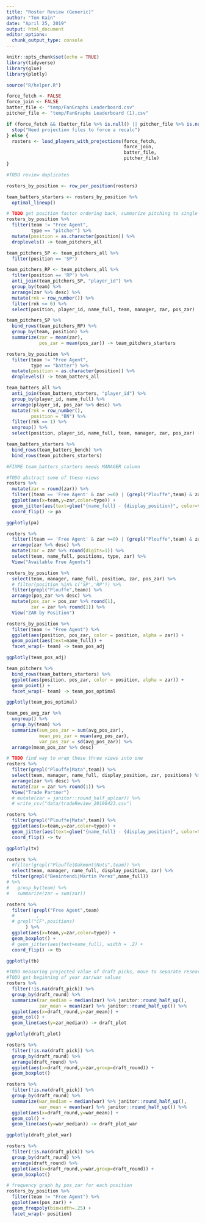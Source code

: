 ```yaml
---
title: "Roster Review (Generic)"
author: "Tom Kain"
date: "April 25, 2019"
output: html_document
editor_options: 
  chunk_output_type: console
---
```


```r
knitr::opts_chunk$set(echo = TRUE)
library(tidyverse)
library(glue)
library(plotly)

source("R/helper.R")
```


```r
force_fetch <- FALSE
force_join <- FALSE
batter_file <- "temp/FanGraphs Leaderboard.csv"
pitcher_file <- "temp/FanGraphs Leaderboard (1).csv"

if (force_fetch && (batter_file %>% is.null() || pitcher_file %>% is.null())) {
  stop("Need projection files to force a recalc")
} else {
  rosters <- load_players_with_projections(force_fetch, 
                                           force_join, 
                                           batter_file, 
                                           pitcher_file)
}

#TODO review duplicates
```

```r
rosters_by_position <- row_per_position(rosters)

team_batters_starters <- rosters_by_position %>% 
  optimal_lineup()

# TODO get position factor ordering back, summarize pitching to single point/range, add bench single point/range, consider DL?
rosters_by_position %>% 
  filter(team != "Free Agent",
         type == "pitcher") %>% 
  mutate(position = as.character(position)) %>% 
  droplevels() -> team_pitchers_all

team_pitchers_SP <- team_pitchers_all %>% 
  filter(position == 'SP')

team_pitchers_RP <- team_pitchers_all %>% 
  filter(position == 'RP') %>% 
  anti_join(team_pitchers_SP, "player_id") %>% 
  group_by(team) %>% 
  arrange(zar %>% desc) %>% 
  mutate(rnk = row_number()) %>% 
  filter(rnk <= 6) %>% 
  select(position, player_id, name_full, team, manager, zar, pos_zar)

team_pitchers_SP %>% 
  bind_rows(team_pitchers_RP) %>% 
  group_by(team, position) %>% 
  summarize(zar = mean(zar),
            pos_zar = mean(pos_zar)) -> team_pitchers_starters

rosters_by_position %>% 
  filter(team != "Free Agent",
         type == "batter") %>% 
  mutate(position = as.character(position)) %>% 
  droplevels() -> team_batters_all

team_batters_all %>% 
  anti_join(team_batters_starters, "player_id") %>% 
  group_by(player_id, name_full) %>% 
  arrange(player_id, pos_zar %>% desc) %>% 
  mutate(rnk = row_number(),
         position = "BN") %>% 
  filter(rnk == 1) %>% 
  ungroup() %>% 
  select(position, player_id, name_full, team, manager, zar, pos_zar) -> team_batters_bench

team_batters_starters %>% 
  bind_rows(team_batters_bench) %>% 
  bind_rows(team_pitchers_starters)

#FIXME team_batters_starters needs MANAGER column

```

```r
#TODO abstract some of these views
rosters %>% 
  mutate(zar = round(zar)) %>% 
  filter((team == 'Free Agent' & zar >=0) | (grepl("Plouffe",team) & zar < 2)) %>% 
  ggplot(aes(x=team,y=zar,color=type)) +
  geom_jitter(aes(text=glue("{name_full} - {display_position}", color=type))) +
  coord_flip() -> pa

ggplotly(pa)

rosters %>% 
  filter((team == 'Free Agent' & zar >=0) | (grepl("Plouffe",team) & zar < 2)) %>% 
  arrange(zar %>% desc) %>% 
  mutate(zar = zar %>% round(digits=1)) %>% 
  select(team, name_full, positions, type, zar) %>% 
  View("Available Free Agents")
```

```r
rosters_by_position %>% 
  select(team, manager, name_full, position, zar, pos_zar) %>% 
  # filter(position %in% c('SP','RP')) %>% 
  filter(grepl("Plouffe",team)) %>% 
  arrange(pos_zar %>% desc) %>%
  mutate(pos_zar = pos_zar %>% round(1),
         zar = zar %>% round(1)) %>% 
  View("ZAR by Position")

rosters_by_position %>% 
  filter(team != "Free Agent") %>% 
  ggplot(aes(position, pos_zar, color = position, alpha = zar)) +
  geom_point(aes(text=name_full)) +
  facet_wrap(~ team) -> team_pos_adj

ggplotly(team_pos_adj)

team_pitchers %>% 
  bind_rows(team_batters_starters) %>% 
  ggplot(aes(position, pos_zar, color = position, alpha = zar)) +
  geom_point() +
  facet_wrap(~ team) -> team_pos_optimal

ggplotly(team_pos_optimal)

team_pos_avg_zar %>% 
  ungroup() %>% 
  group_by(team) %>% 
  summarize(sum_pos_zar = sum(avg_pos_zar),
            mean_pos_zar = mean(avg_pos_zar),
            var_pos_zar = sd(avg_pos_zar)) %>% 
  arrange(mean_pos_zar %>% desc)
```

```r
# TODO find way to wrap these three views into one
rosters %>% 
  filter(grepl("Plouffe|Mata",team)) %>% 
  select(team, manager, name_full, display_position, zar, positions) %>% 
  arrange(zar %>% desc) %>% 
  mutate(zar = zar %>% round(1)) %>% 
  View("Trade Partner")
  # mutate(zar = janitor::round_half_up(zar)) %>% 
  # write_csv("data/tradeReview_20190423.csv")

rosters %>% 
  filter(grepl("Plouffe|Mata",team)) %>% 
  ggplot(aes(x=team,y=zar,color=type)) +
  geom_jitter(aes(text=glue("{name_full} - {display_position}", color=type)), width=.2) +
  coord_flip() -> tv

ggplotly(tv)

rosters %>% 
  #filter(grepl("Plouffe|Oakmont|Nuts",team)) %>% 
  select(team, manager, name_full, display_position, zar) %>% 
  filter(grepl("Benintendi|Martin Perez",name_full)) 
# %>%
#   group_by(team) %>%
#   summarize(zar = sum(zar))
```

```r
rosters %>% 
  filter(!grepl("Free Agent",team)
  #        ,
  # grepl("CF",positions)
       ) %>%
  ggplot(aes(x=team,y=zar,color=type)) +
  geom_boxplot() +
  # geom_jitter(aes(text=name_full), width = .2) +
  coord_flip() -> tb

ggplotly(tb)
```

```r
#TODO measuring projected value of draft picks, move to separate research
#TODO get beginning of year zar/war values
rosters %>% 
  filter(!is.na(draft_pick)) %>%
  group_by(draft_round) %>% 
  summarize(zar_median = median(zar) %>% janitor::round_half_up(),
            zar_mean = mean(zar) %>% janitor::round_half_up()) %>%
  ggplot(aes(x=draft_round,y=zar_mean)) +
  geom_col() +
  geom_line(aes(y=zar_median)) -> draft_plot

ggplotly(draft_plot)

rosters %>% 
  filter(!is.na(draft_pick)) %>% 
  group_by(draft_round) %>% 
  arrange(draft_round) %>% 
  ggplot(aes(x=draft_round,y=zar,group=draft_round)) +
  geom_boxplot()

rosters %>% 
  filter(!is.na(draft_pick)) %>%
  group_by(draft_round) %>% 
  summarize(war_median = median(war) %>% janitor::round_half_up(),
            war_mean = mean(war) %>% janitor::round_half_up()) %>%
  ggplot(aes(x=draft_round,y=war_mean)) +
  geom_col() +
  geom_line(aes(y=war_median)) -> draft_plot_war

ggplotly(draft_plot_war)

rosters %>% 
  filter(!is.na(draft_pick)) %>% 
  group_by(draft_round) %>% 
  arrange(draft_round) %>% 
  ggplot(aes(x=draft_round,y=war,group=draft_round)) +
  geom_boxplot()

# frequency graph by pos_zar for each position
rosters_by_position %>% 
  filter(team != "Free Agent") %>% 
  ggplot(aes(pos_zar)) + 
  geom_freqpoly(binwidth=.25) + 
  facet_wrap(~ position)
```